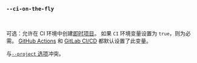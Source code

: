 ### `--ci-on-the-fly`

<br />

可选：允许在 CI 环境中创建[即时项目][on the fly projects]。
如果 `CI` 环境变量设置为 `true`，则为必需。
[GitHub Actions][github actions] 和 [GitLab CI/CD][gitlab ci] 都默认设置了此变量。

与[`--project` 选项][project option]冲突。

[project option]: #--project-project

[on the fly projects]: /zh/docs/how-to/claim/#on-the-fly-projects

[github actions]: https://docs.github.com/zh/actions/reference/workflows-and-actions/variables#default-environment-variables
[gitlab ci]: https://docs.gitlab.com/ci/variables/predefined_variables/#predefined-variables
